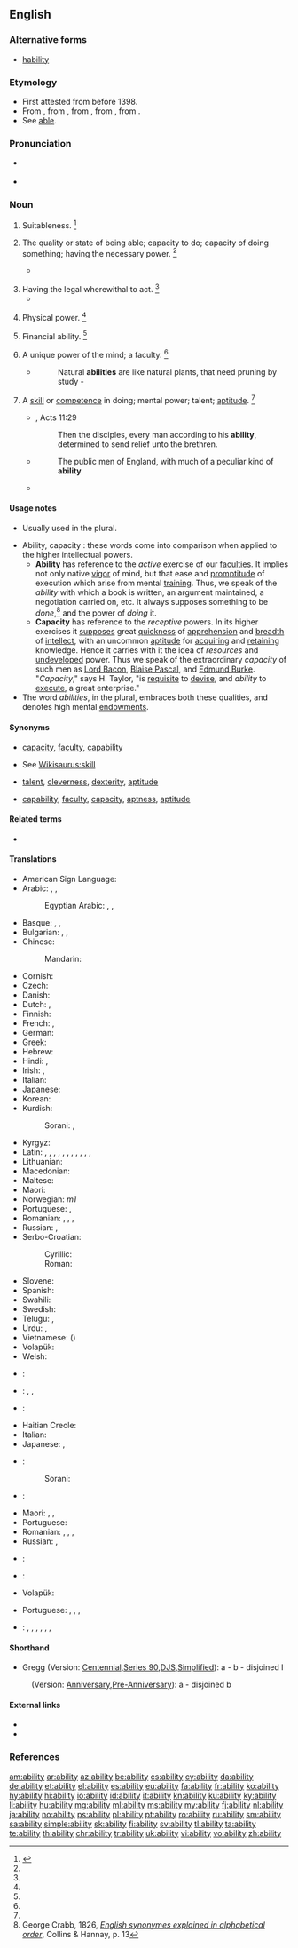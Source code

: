 {{also|-ability}}
==English==
{{slim-wikipedia|dab=ability}}

===Alternative forms===
* {{qualifier|obsolete}} [[hability]]

===Etymology===
* First attested from before 1398.
* From {{etyl|enm|en}} {{term|abilite||suitability, aptitude, ability|lang=enm}}, from {{etyl|frm|en}} {{term|habilite|habilité|lang=frm}}, from {{etyl|fro|en}} {{term|ablete||lang=fro}}, from {{etyl|la|en}} {{term/t|la|habilitās||aptness, ability}}, from {{term|lang=la|habilis||apt, fit, skillful, able}}.
* See [[able]].

===Pronunciation===
* {{a|US}} {{IPA|/əˈbɪl.ə.ti/|/əˈ.bɪl.ɪ.ti/}}
* {{audio|en-us-ability.ogg|Audio (US)}}

===Noun===
{{en-noun|~|abilities}}

# {{context|obsolete|lang=en}} Suitableness. {{defdate|Attested from around (1350 to 1470) until the late 17<sup>th</sup> century.}}<ref name=SOED>{{reference-book|editor=Brown, Lesley|title=The Shorter Oxford English Dictionary|origyear=1933|edition=5th|year =2003|publisher=Oxford University Press|location=Oxford, UK|isbn=978-0-19-860575-7|pages=4}}</ref>
# {{context|uncountable|lang=en}} The quality or state of being able; capacity to do; capacity of doing something; having the necessary power. {{defdate|First attested from around (1350 to 1470).}}<ref name=SOED/>
#*{{quote-magazine|date=2013-07-19|author={{w|Peter Wilby}}
|volume=189|issue=6|page=30|magazine={{w|The Guardian Weekly}}
|title=[http://www.theguardian.com/education/2013/jul/01/education-michael-gove-finland-gcse Finland spreads word on schools]
|passage=Imagine a country where children do nothing but play until they start compulsory schooling at age seven. Then, without exception, they attend comprehensives until the age of 16. Charging school fees is illegal, and so is sorting pupils into '''ability''' groups by streaming or setting.}}
#: {{usex|lang=en|This phone has the '''ability''' to have its software upgraded wirelessly.}}
#: {{usex|lang=en|This wood has the '''ability''' to fight off insects, fungus, and mold for a considerable time.}}
# Having the legal wherewithal to act. {{defdate|First attested in the mid 17<sup>th</sup> century.}}<ref name=SOED/>
#*{{quote-magazine|date=2013-06-22|volume=407|issue=8841|page=68|magazine={{w|The Economist}}
|title=[http://www.economist.com/news/finance-and-economics/21579860-g8-pledges-tackle-three-ts-t-time T time]
|passage=The '''ability''' to shift profits to low-tax countries by locating intellectual property in them, which is then licensed to related businesses in high-tax countries, is often assumed to be the preserve of high-tech companies.}}
# {{context|nowadays|Scotland|dialectal|lang=en}} Physical power. {{defdate|First attested from around (1350 to 1470).}}<ref name=SOED/>
# {{context|archaic|lang=en}} Financial ability. {{defdate|First attested in the early 16<sup>th</sup> century.}}<ref name=SOED/>
# {{context|uncountable|lang=en}} A unique power of the mind; a faculty. {{defdate|First attested in the late 16 <sup>th</sup> century.}}<ref name=SOED/>
#* {{rfdate}} {{w|Francis Bacon}}
#*: Natural '''abilities''' are like natural plants, that need pruning by study -
# {{context|countable|lang=en}} A [[skill]] or [[competence]] in doing; mental power; talent; [[aptitude]]. {{defdate|First attested in the early 17 <sup>th</sup> century.}}<ref name=SOED/>
#* {{rfdate}} ''{{w|King James Bible}}'', Acts 11:29
#*: Then the disciples, every man according to his '''ability''', determined to send relief unto the brethren.
#* {{rfdate}} {{w|Thomas Babington Macaulay}}
#*: The public men of England, with much of a peculiar kind of '''ability'''
#* {{quote-news|year=2011|date=November 10|author=Jeremy Wilson|work=Telegraph
|title=[http://www.telegraph.co.uk/sport/football/teams/england/8882713/England-Under-21-5-Iceland-Under-21-0-match-report.html England Under 21 5 Iceland Under 21 0: match report]
|passage=The most persistent tormentor was Alex Oxlade-Chamberlain, who scored a hat-trick in last month’s corresponding fixture in Iceland. His '''ability''' to run at defences is instantly striking, but it is his clever use of possession that has persuaded some shrewd judges that he is an even better prospect than Theo Walcott. }}
#: {{usex|lang=en|They are persons of '''ability''', who will go far in life.}}
#: {{usex|lang=en|She has an uncanny '''ability''' to defuse conflict.}}

====Usage notes====
* {{sense|skill or competence}} Usually used in the plural.
* Ability, capacity : these words come into comparison when applied to the higher intellectual powers.
** '''Ability''' has reference to the ''active'' exercise of our [[faculties]]. It implies not only native [[vigor]] of mind, but that ease and [[promptitude]] of execution which arise from mental [[training]]. Thus, we speak of the ''ability'' with which a book is written, an argument maintained, a negotiation carried on, etc. It always supposes something to be ''done'',<ref group="usage">George Crabb, 1826, ''[http://books.google.com/books?id=YEgSAAAAIAAJ&pg=PA13&lpg=PA13 English synonymes explained in alphabetical order]'', Collins & Hannay, p. 13</ref> and the power of ''doing'' it.
** '''Capacity''' has reference to the ''receptive'' powers. In its higher exercises it [[suppose]]s great [[quickness]] of [[apprehension]] and [[breadth]] of [[intellect]], with an uncommon [[aptitude]] for [[acquire|acquiring]] and [[retain]]ing knowledge. Hence it carries with it the idea of ''resources'' and [[undeveloped]] power. Thus we speak of the extraordinary ''capacity'' of such men as [[w:Francis Bacon|Lord Bacon]], [[w:Blaise Pascal|Blaise Pascal]], and [[w:Edmund Burke|Edmund Burke]]. "''Capacity''," says H. Taylor, "is [[requisite]] to [[devise]], and ''ability'' to [[execute]], a great enterprise."
* The word ''abilities'', in the plural, embraces both these qualities, and denotes high mental [[endowments]].
<references group="usage"/>

====Synonyms====

* {{sense|quality or state of being able}} [[capacity]], [[faculty]], [[capability]]
* {{sense|a skill or competence}} See [[Wikisaurus:skill]]
* {{sense|high level of skill or capability}} [[talent]], [[cleverness]], [[dexterity]], [[aptitude]]
* {{sense|suitability or receptiveness to be acted upon}} [[capability]], [[faculty]], [[capacity]], [[aptness]], [[aptitude]]

====Related terms====
* {{l/en|able}}

====Translations====
{{trans-top|quality or state of being able}}
* American Sign Language: {{t|ase|S@Sternumhigh-PalmDown-S@Sternumhigh-PalmDown S@Chesthigh-PalmDown-S@Chesthigh-PalmDown}}
* Arabic: {{t|ar|قدرة|f|tr=qúdra|sc=Arab}}, {{t|ar|مقدرة|f|tr=maqdira|sc=Arab}}, {{t|ar|إستطاعة|f|tr=ʔstiṭaaʕa|sc=Arab}}
*: Egyptian Arabic: {{t|arz|قدرة|f|tr=ʔudra|sc=Arab}}, {{t|arz|مقدرة|f|tr=maqdera - maʔdera|sc=Arab}}, {{t|arz|إستطاعة|f|tr=ʔsteṭaaʕa|sc=Arab}}
* Basque: {{t|eu|gaitasun}}, {{t|eu|trebetasun}}, {{t|eu|abilezia}}
* Bulgarian: {{t+|bg|вещина|sc=Cyrl}}, {{t+|bg|кадърност|sc=Cyrl}}, {{t+|bg|ловкост|sc=Cyrl}}
* Chinese:
*: Mandarin: {{t+|cmn|能力|tr=nénglì|sc=Hani}}
* Cornish: {{t|kw|gallos|m}}
* Czech: {{t+|cs|schopnost}}
* Danish: {{t|da|evne|c}}
* Dutch: {{t+|nl|vaardigheid}}, {{t+|nl|vermogen}}
* Finnish: {{t+|fi|kyky}}
* French: {{t+|fr|capacité|f}}, {{t+|fr|pouvoir|m}}
* German: {{t+|de|Fähigkeit|f}}
* Greek: {{t+|el|ικανότητα|f|tr=ikanotita|sc=Grek}}
* Hebrew: {{t|he|יכולת|f|tr=yakhólet|sc=Hebr}}
* Hindi: {{t+|hi|योग्यता|f|tr=yogyatā|sc=Deva}}, {{t|hi|योग्यत्व|m|tr=yogyatva|sc=Deva}}
* Irish: {{t|ga|ábaltacht|f}}, {{t+|ga|cumas|m}}
* Italian: {{t+|it|abilità|f}}
* Japanese: {{t+|ja|能力|tr=のうりょく, nōryoku|sc=Jpan}}
* Korean: {{t+|ko|능력|tr=neungnyeok, 能力|sc=Kore}}
* Kurdish:
*: Sorani: {{t|ku|ده‌ره‌قه‌ت|tr=daraqat|sc=ku-Arab}}, {{t|ku|له‌ده‌س هاتن|tr=ladas hAtin|sc=ku-Arab}}
{{trans-mid}}
* Kyrgyz: {{t+|ky|мүмкүнчүлүк|tr=mjümkjünchülük}}
* Latin: {{t|la|prudentia|f}}, {{t|la|calliditas|f}}, {{t|la|calliditas|f}}, {{t|la|solertia|f}}, {{t|la|ars|f}}, {{t|la|ars|f}}, {{t|la|ars|f}}, {{t+|la|scientia|f}}, {{t|la|sollers acumen}}, {{t+|la|potestas|f}}, {{t|la|potentia|f}}, {{t|la|habilitas|f}}
* Lithuanian: {{t|lt|gebėjimas|m}}
* Macedonian: {{t|mk|способност|tr=sposobnost|sc=Cyrl}}
* Maltese: {{t|mt|abilità|f}}
* Maori: {{t|mi|āheitanga}}
* Norwegian: {{t+|no|evne}} ''m1''
* Portuguese: {{t+|pt|habilidade}}, {{t+|pt|capacidade|f}}
* Romanian: {{t|ro|putință|f}}, {{t+|ro|capacitate|f}}, {{t|ro|iscusință}}, {{t+|ro|abilitate|f}}
* Russian: {{t+|ru|возможность|f|tr=vozmóžnostʹ|sc=Cyrl}}, {{t+|ru|способность|f|tr=sposóbnostʹ|sc=Cyrl}}
* Serbo-Croatian:
*: Cyrillic: {{t|sh|спосо́бно̄ст|f|sc=Cyrl}}
*: Roman: {{t|sh|sposóbnōst|f}}
* Slovene: {{t|sl|zmožnost|f}}
* Spanish: {{t+|es|habilidad|f}}
* Swahili: {{t+|sw|uwezo}}
* Swedish: {{t+|sv|förmåga|c}}
* Telugu: {{t+|te|దక్షత|tr=dakshata|sc=Telu}}, {{t+|te|సత్తా|tr=sattaa|sc=Telu}}
* Urdu: {{t|ur|یوگیتا|f|tr=yogyatā|sc=ur-Arab}}, {{t|ur|یوگیتو|m|tr=yogyatva|sc=ur-Arab}}
* Vietnamese: {{t+|vi|năng lực}} ({{t|vi|能力}})
* Volapük: {{t+|vo|fäg}}
* Welsh: {{t+|cy|gallu}}
{{trans-bottom}}

{{trans-top|a skill or competence}}
* {{ttbc|ase}}: {{t|ase|S@Sternumhigh-PalmDown-S@Sternumhigh-PalmDown S@Chesthigh-PalmDown-S@Chesthigh-PalmDown}}
* {{ttbc|bg}}: {{t+|bg|способност|sc=Cyrl}}, {{t+|bg|умение|sc=Cyrl}}, {{t+|bg|дарба|sc=Cyrl}}
* {{ttbc|fr}}: {{t+|fr|habileté|f}}
* Haitian Creole: {{t|ht|abilite}}
* Italian: {{t+|it|capacità|f}}
* Japanese: {{t+|ja|能力|tr=nōryoku}}, {{t+|ja|才能|tr=sainō|sc=Jpan}}
* {{ttbc|ku}}:
*: Sorani: {{t+|ku|توانا|tr=twAnA|sc=ku-Arab}}
{{trans-mid}}
* {{ttbc|mt}}: {{t|mt|kapaċità|f}}
* Maori: {{t+|mi|kaha}}, {{t|mi|āheitanga}}, {{t|mi|āheinga}}
* Portuguese: {{t+|pt|habilidade}}
* Romanian: {{t+|ro|abilitate|f}}, {{t|ro|iscusință|f}}, {{t|ro|îndemânare|f}}, {{t|ro|dibăcie|f}}
* Russian: {{t+|ru|способность|f|tr=sposóbnost'|sc=Cyrl}}, {{t+|ru|умение|n|tr=uménije|sc=Cyrl}}
* {{ttbc|es}}: {{t+|es|capacidad|f}}
* {{ttbc|sw}}: {{t+|sw|uwezo}}
* Volapük: {{t+|vo|skil}}
{{trans-bottom}}

{{trans-top|a high level of capability or skill}}
* Portuguese: {{t+|pt|destreza|f}}, {{t+|pt|perícia|f}}, {{t+|pt|habilidade|f}}, {{t|pt|mestria|f}}
{{trans-mid}}
{{trans-bottom}}

{{trans-top|suitability or receptiveness to be acted on}}
{{trans-mid}}
{{trans-bottom}}

{{checktrans-top}}
* {{ttbc|vi}}: {{t+|vi|năng lực}}, {{t+|vi|khả năng}}, {{t+|vi|tài năng}}, {{t+|vi|tài cán}}, {{t+|vi|thẩm quyền}}, {{t|vi|khả năng thanh toán được}}, {{t|vi|vốn sẵn có, nguồn vốn}}
{{trans-bottom}}

====Shorthand====
* Gregg (Version: [[w:Gregg Shorthand#Centennial Gregg shorthand|Centennial]],[[w:Gregg Shorthand#Series 90 Gregg shorthand|Series 90]],[[w:Gregg Shorthand#Diamond Jubilee Gregg shorthand|DJS]],[[w:Gregg Shorthand#Simplified Gregg shorthand|Simplified]]): a - b - disjoined l
: (Version: [[w:Gregg Shorthand#Anniversary Gregg shorthand|Anniversary]],[[w:Gregg Shorthand#Pre-Anniversary Gregg shorthand|Pre-Anniversary]]): a - disjoined b

====External links====
* {{R:Webster 1913}}
* {{R:Century 1911}}

===References===
<references/>

[[am:ability]]
[[ar:ability]]
[[az:ability]]
[[be:ability]]
[[cs:ability]]
[[cy:ability]]
[[da:ability]]
[[de:ability]]
[[et:ability]]
[[el:ability]]
[[es:ability]]
[[eu:ability]]
[[fa:ability]]
[[fr:ability]]
[[ko:ability]]
[[hy:ability]]
[[hi:ability]]
[[io:ability]]
[[id:ability]]
[[it:ability]]
[[kn:ability]]
[[ku:ability]]
[[ky:ability]]
[[li:ability]]
[[hu:ability]]
[[mg:ability]]
[[ml:ability]]
[[ms:ability]]
[[my:ability]]
[[fj:ability]]
[[nl:ability]]
[[ja:ability]]
[[no:ability]]
[[ps:ability]]
[[pl:ability]]
[[pt:ability]]
[[ro:ability]]
[[ru:ability]]
[[sm:ability]]
[[sa:ability]]
[[simple:ability]]
[[sk:ability]]
[[fi:ability]]
[[sv:ability]]
[[tl:ability]]
[[ta:ability]]
[[te:ability]]
[[th:ability]]
[[chr:ability]]
[[tr:ability]]
[[uk:ability]]
[[vi:ability]]
[[vo:ability]]
[[zh:ability]]